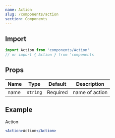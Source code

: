 ```yaml
---
name: Action
slug: /components/action
section: Components
---
```



## Import

```js
import Action from 'components/Action'
// or import { Action } from 'components
```

## Props

| Name | Type     | Default  | Description    |
| ---- | -------- | -------- | -------------- |
| name | `string` | Required | name of action |

## Example

<Action>Action</Action>

```jsx
<Action>Action</Action>
```
